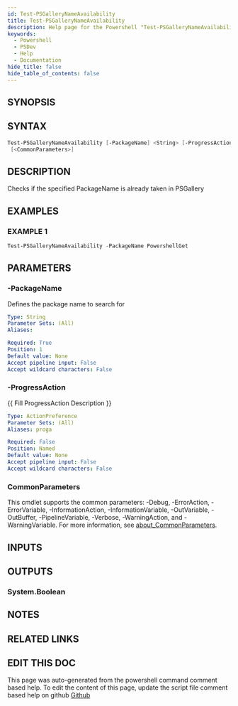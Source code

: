 ```yaml
---
id: Test-PSGalleryNameAvailability
title: Test-PSGalleryNameAvailability
description: Help page for the Powershell "Test-PSGalleryNameAvailability" command
keywords:
  - Powershell
  - PSDev
  - Help
  - Documentation
hide_title: false
hide_table_of_contents: false
---
```


## SYNOPSIS

## SYNTAX

```powershell
Test-PSGalleryNameAvailability [-PackageName] <String> [-ProgressAction <ActionPreference>]
 [<CommonParameters>]
```

## DESCRIPTION

Checks if the specified PackageName is already taken in PSGallery

## EXAMPLES

### EXAMPLE 1

```powershell
Test-PSGalleryNameAvailability -PackageName PowershellGet
```

## PARAMETERS

### -PackageName

Defines the package name to search for

```yaml
Type: String
Parameter Sets: (All)
Aliases:

Required: True
Position: 1
Default value: None
Accept pipeline input: False
Accept wildcard characters: False
```

### -ProgressAction

\{\{ Fill ProgressAction Description \}\}

```yaml
Type: ActionPreference
Parameter Sets: (All)
Aliases: proga

Required: False
Position: Named
Default value: None
Accept pipeline input: False
Accept wildcard characters: False
```

### CommonParameters

This cmdlet supports the common parameters: -Debug, -ErrorAction, -ErrorVariable, -InformationAction, -InformationVariable, -OutVariable, -OutBuffer, -PipelineVariable, -Verbose, -WarningAction, and -WarningVariable. For more information, see [about_CommonParameters](http://go.microsoft.com/fwlink/?LinkID=113216).

## INPUTS

## OUTPUTS

### System.Boolean

## NOTES

## RELATED LINKS

## EDIT THIS DOC 

This page was auto-generated from the powershell command comment based help. To edit the content of this page, update the script file comment based help on github [Github](https://github.com/hanpq/PSDev)

